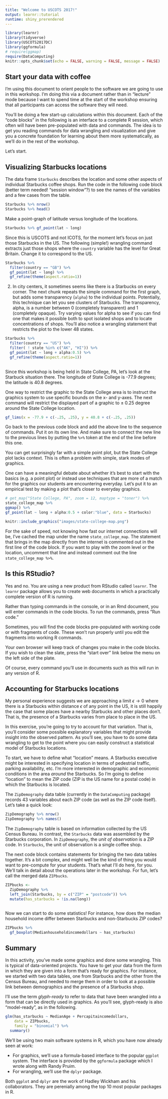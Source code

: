 ```yaml
---
title: "Welcome to USCOTS 2017!"
output: learnr::tutorial
runtime: shiny_prerendered
---
```


```r
library(learnr)
library(tidyverse)
library(USCOTS2017DC)
library(ggformula)
# require(ggmap)
require(DataComputing)
knitr::opts_chunk$set(echo = FALSE, warning = FALSE, message = FALSE)
```

## Start your data with coffee 

I'm using this document to orient people to the software we are going to use in this workshop. I'm doing this via a document rather than in "lecture" mode because I want to spend time at the start of the workshop ensuring that all participants can access the software they will need.

You'll be doing a few start-up calculations within this document. Each of the "code blocks" in the following is an interface to a complete R session, which often will have been pre-populated with data and commands. The idea is to get you reading commands for data wrangling and visualization and give you a concrete foundation for learning about them more systematically, as we'll do in the rest of the workshop. 

Let's start.

## Visualizing Starbucks locations

The data frame `Starbucks` describes the location and some other aspects of individual Starbucks coffee shops. Run the code in the following code block (better term needed! "session window"?) to see the names of the variables and a few cases from the table.

```r
Starbucks %>% nrow()
Starbucks %>% head()
```

Make a point-graph of latitude versus longitude of the locations. 

```r
Starbucks %>% gf_point(lat ~ long)
```

Since this is USCOTS and not ICOTS, for the moment let's focus on just those Starbucks in the US. The following (simple!) wrangling command extracts just those shops where the `country` variable has the level for Great Britain. Change it to correspond to the US.

```r
Starbucks %>% 
  filter(country == "GB") %>%
  gf_point(lat ~ long) %>%
  gf_refine(theme(aspect.ratio=1))
```

2. In city centers, it sometimes seems like there is a Starbucks on every corner. The next chunk repeats the simple command for the first graph, but adds some transparency (`alpha`) to the individual points. Potentially, this technique can let you see clusters of Starbucks. The transparency, alpha, is a number between 0 (completely transparent) and 1 (completely opaque). Try varying values for alpha to see if you can find one that makes it possible both to spot isolated shops and to locate concentrations of shops. You'll also notice a wrangling statement that restricts the plot to the lower 48 states.

```r
Starbucks %>% 
  filter(country == "US") %>%
  filter( ! state %in% c("AK", "HI")) %>%
  gf_point(lat ~ long + alpha:0.5) %>%
  gf_refine(theme(aspect.ratio=1))
  
```
Since this workshop is being held in State College, PA, let's look at the Starbuck situation there. The longitude of State College is -77.9 degrees; the latitude is 40.8 degrees.

One way to restrict the graphic to the State College area is to instruct the graphics system to use specific bounds on the x- and y-axes. The next command will restrict the displayed part of a graphic to $\pm$ 0.25 degree around the State College location.

```r
gf_lims(x = -77.9 + c(-.25, .25), y = 40.8 + c(-.25, .25))
```

Go back to the previous code block and add the above line to the sequence of commands. Put it on its own line. And make sure to connect the new line to the previous lines by putting the `%>%` token at the end of the line before this one.

You can get surprisingly far with a simple point plot, but the State College plot lacks context. This is often a problem with simple, stark modes of graphics. 

One can have a meaningful debate about whether it's best to start with the basics (e.g. a point plot) or instead use techniques that are more of a match for the graphics our students are encountering everyday. Let's put it to an empirical test by making a plot that's closer to everyday graphics.

```r
# get_map("State College, PA", zoom = 12, maptype = "toner") %>%
state_college_map %>%
ggmap() %>%
gf_point(lat ~ long + alpha:0.5 + color:"blue", data = Starbucks)
```
```r
knitr::include_graphics("images/state-college-map.png")
```

For the sake of speed, not knowing how fast our internet connections will be, I've cached the map under the name `state_college_map`. The statement that brings in the map directly from the internet is commented out in the first line of the code block. If you want to play with the zoom level or the location, uncomment that line and instead comment out the line `state_college_map %>%`.

## Is this RStudio?

Yes and no. You are using a new product from RStudio called `learnr`. The `learnr` package allows you to create web documents in which a practically complete version of R is running. 

Rather than typing commands in the console, or in an Rmd document, you will enter commands in the code blocks. To run the commands, press "Run code."

Sometimes, you will find the code blocks pre-populated with working code or with fragments of code. These won't run properly until you edit the fragments into working R commands.

Your own browser will keep track of changes you make in the code blocks. If you wish to clean the slate, press the "start over" link below the menu on the left side of the plate.

Of course, every command you'll use in documents such as this will run in any version of R.

## Accounting for Starbucks locations

My personal experience suggests we are approaching a limit $\epsilon \rightarrow 0$ where there is a Starbucks within distance $\epsilon$ of any point in the US, it is still happily the case that some places have a nearby Starbucks and other places don't. That is, the presence of a Starbucks varies from place to place in the US.

In this exercise, you're going to try to account for that variation. That is, you'll consider some possible explanatory variables that might provide insight into the observed pattern. As you'll see, you have to do some data wrangling to get to the point where you can easily construct a statistical model of Starbucks locations.

To start, we have to define what "location" means. A Starbucks executive might be interested in specifying location in terms of pedestrial traffic, parking availability, etc. I'm more interested in demographic and economic conditions in the area *around* the Starbucks. So I'm going to define "location" to mean the ZIP code (ZIP is the US name for a postal code) in which the Starbucks is located. 


The `ZipDemography` data table (currently in the `DataComputing` package) records 43 variables about each ZIP code (as well as the ZIP code itself). Let's take a quick look:
```r
ZipDemography %>% nrow()
ZipDemography %>% names()
```

The `ZipDemography` table is based on information collected by the US Census Bureau. In contrast, the `Starbucks` data was assembled by the Starbucks corporation. In `ZipDemography`, the *unit of observation* is a ZIP code. In `Starbucks`, the unit of observation is a single coffee shop. 

The next code block contains statements for bringing the two data tables together. It's a bit complex, and might well be the kind of thing you would want to pre-compute for your students. That's what I'll do here, for you. We'll talk in detail about the operations later in the workshop. For fun, let's call the merged data `ZIPbucks`.

```r
ZIPbucks <- 
  ZipDemography %>%
  left_join(Starbucks, by = c("ZIP" = "postcode")) %>%
  mutate(has_starbucks = !is.na(long))
```


```r
```

Now we can start to do some statistics! For instance, how does the median household income differ between Starbucks and non-Starbucks ZIP codes?

```r
ZIPbucks %>%
  gf_boxplot(Medianhouseholdincomedollars ~ has_starbucks)
```



## Summary

In this activity, you've made some graphics and done some wrangling. This is typical of data-oriented projects. You have to get your data from the form in which they are given into a form that's ready for graphics. For instance, we started with two data tables, one from Starbucks and the other from the Census Bureau, and needed to merge them in order to look at a possible link between demographics and the presence of a Starbucks shop.

I'll use the term *glyph-ready* to refer to data that have been wrangled into a form that can be directly used in graphics. As you'll see, glyph-ready is also "model-ready", as in the following.

```r
glm(has_starbucks ~ MedianAge + Percapitaincomedollars,
    data = ZIPbucks,
    family = "binomial") %>%
  summary()
```

We'll be using two main software systems in R, which you have now already seen at work:

* For graphics, we'll use a formula-based interface to the popular `ggplot` system. The interface is provided by the `ggformula` package which I wrote along with Randy Pruim.
* For wrangling, we'll use the `dplyr` package.

Both `ggplot` and `dplyr` are the work of Hadley Wickham and his collaborators. They are perenially among the top 10 most popular packages in R.

